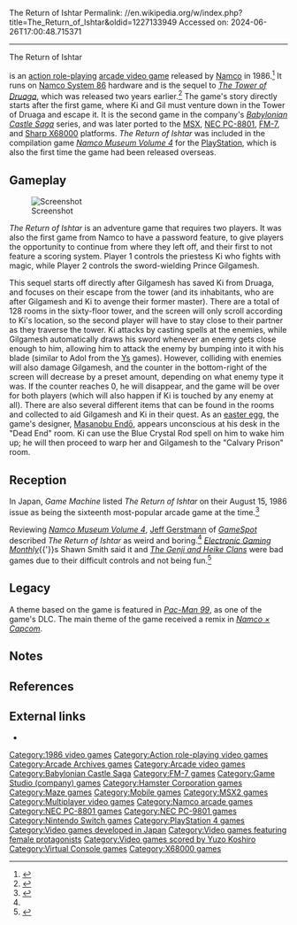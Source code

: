 The Return of Ishtar
Permalink: //en.wikipedia.org/w/index.php?title=The_Return_of_Ishtar&oldid=1227133949
Accessed on: 2024-06-26T17:00:48.715371



------
The Return of Ishtar
{{Short description|1986 video game}}
{{Expand Japanese|イシターの復活|topic=vg|date=September 2015}}
{{Infobox video game
|title = The Return of Ishtar
|image = TheReturnofIshtar arcadeflyer.png
|caption = Sales flyer
|developer = [[Game Studio (company)|Game Studio]]<ref>{{Cite web | url=http://www.gamestudio.co.jp/pro/etc.html | title=株式会社ゲームスタジオ&#124;スマホアプリ制作、業務用・家庭用ゲーム開発 | access-date=2008-12-04 | archive-date=2008-02-13 | archive-url=https://web.archive.org/web/20080213193814/http://www.gamestudio.co.jp/pro/etc.html | url-status=dead }}</ref><br>[[Namco]]
|publisher = Namco
|designer = [[Masanobu Endō]]
|artist = Yūichirō Shinozaki
|composer = Junko Ozawa <br/> [[Yuzo Koshiro]] ([[MSX]] version)
|series = ''[[Babylonian Castle Saga]]''
|platforms = [[Arcade video game|Arcade]], [[FM-7]], [[MSX]], [[PC-8801]], [[PC-9801]], [[X68000]]
|release = {{vgrelease|JP|March 1, 1986<ref name="Copyright">{{cite web |title=The return of Ishtar. (Registration Number PA0001392842) |url=https://cocatalog.loc.gov |website=[[United States Copyright Office]] |access-date=16 June 2021}}</ref>}}
|genre = [[List of maze video games|Maze]], [[Action role-playing game|action role-playing]]
|modes = [[Multiplayer]]
|arcade system = [[Namco System 86]]
}}

{{nihongo foot|'''''The Return of Ishtar'''''|イシターの復活|Ishitā no Fukkatsu|lead=yes|group=lower-alpha}} is an [[Action role-playing game|action role-playing]] [[arcade video game]] released by [[Namco]] in 1986.<ref>{{KLOV game|9302|The Return of Ishtar}}</ref> It runs on [[Namco System 86]] hardware and is the sequel to ''[[The Tower of Druaga]]'', which was released two years earlier.<ref name=GSV4r>{{cite web |first=Jeff|last=Gerstmann |author-link=Jeff Gerstmann|title=Namco Museum Volume 4 Review |url=https://www.gamespot.com/reviews/namco-museum-volume-4-review/1900-2548529/|website=[[GameSpot]] |accessdate=1 November 2018 |date=August 5, 1997}}</ref> The game's story directly starts after the first game, where Ki and Gil must venture down in the Tower of Druaga and escape it. It is the second game in the company's ''[[Babylonian Castle Saga]]'' series, and was later ported to the [[MSX]], [[NEC PC-8801]], [[FM-7]], and [[Sharp X68000]] platforms. ''The Return of Ishtar'' was included in the compilation game ''[[Namco Museum#Namco Museum Vol. 1—Encore (1995–1998)|Namco Museum Volume 4]]'' for the [[PlayStation (console)|PlayStation]], which is also the first time the game had been released overseas.

==Gameplay==
[[Image:Roishtar.png|left|thumb|Screenshot]]

''The Return of Ishtar'' is an adventure game that requires two players. It was also the first game from Namco to have a password feature, to give players the opportunity to continue from where they left off, and their first to not feature a scoring system. Player 1 controls the priestess Ki who fights with magic, while Player 2 controls the sword-wielding Prince Gilgamesh. 

This sequel starts off directly after Gilgamesh has saved Ki from Druaga, and focuses on their escape from the tower (and its inhabitants, who are after Gilgamesh and Ki to avenge their former master). There are a total of 128 rooms in the sixty-floor tower, and the screen will only scroll according to Ki's location, so the second player will have to stay close to their partner as they traverse the tower. Ki attacks by casting spells at the enemies, while Gilgamesh automatically draws his sword whenever an enemy gets close enough to him, allowing him to attack the enemy by bumping into it with his blade (similar to Adol from the [[Ys (series)|Ys]] games). However, colliding with enemies will also damage Gilgamesh, and the counter in the bottom-right of the screen will decrease by a preset amount, depending on what enemy type it was. If the counter reaches 0, he will disappear, and the game will be over for both players (which will also happen if Ki is touched by any enemy at all). There are also several different items that can be found in the rooms and collected to aid Gilgamesh and Ki in their quest. As an [[Easter Egg (media)|easter egg]], the game's designer, [[Masanobu Endō]], appears unconscious at his desk in the "Dead End" room. Ki can use the Blue Crystal Rod spell on him to wake him up; he will then proceed to warp her and Gilgamesh to the "Calvary Prison" room.

==Reception==
In Japan, ''Game Machine'' listed ''The Return of Ishtar'' on their August 15, 1986 issue as being the sixteenth most-popular arcade game at the time.<ref>{{cite magazine|title=Game Machine's Best Hit Games 25 - テーブル型TVゲーム機 (Table Videos)|magazine=Game Machine|issue=290|publisher=Amusement Press, Inc.|date=15 August 1986|page=21|lang=ja}}</ref>

Reviewing ''[[Namco Museum Volume 4]]'', [[Jeff Gerstmann]] of ''[[GameSpot]]'' described ''The Return of Ishtar'' as weird and boring.<ref name=GSV4r/> ''[[Electronic Gaming Monthly]]''{{'}}s Shawn Smith said it and ''[[The Genji and Heike Clans]]'' were bad games due to their difficult controls and not being fun.<ref>{{cite magazine |title=Review Crew: Namco Museum Volume 4 |magazine=[[Electronic Gaming Monthly]]|issue=96 |publisher=[[Ziff Davis]]|date=July 1997|page=54}}</ref>

== Legacy ==
A theme based on the game is featured in ''[[Pac-Man 99]]'', as one of the game's DLC. The main theme of the game received a remix in ''[[Namco × Capcom]]''.

==Notes==
{{notelist}}

==References==
{{reflist}}

==External links==
* {{KLOV game|id=9302}}

{{The Tower of Druaga}}

{{DEFAULTSORT:Return of Ishtar, The}}
[[Category:1986 video games]]
[[Category:Action role-playing video games]]
[[Category:Arcade Archives games]]
[[Category:Arcade video games]]
[[Category:Babylonian Castle Saga]]
[[Category:FM-7 games]]
[[Category:Game Studio (company) games]]
[[Category:Hamster Corporation games]]
[[Category:Maze games]]
[[Category:Mobile games]]
[[Category:MSX2 games]]
[[Category:Multiplayer video games]]
[[Category:Namco arcade games]]
[[Category:NEC PC-8801 games]]
[[Category:NEC PC-9801 games]]
[[Category:Nintendo Switch games]]
[[Category:PlayStation 4 games]]
[[Category:Video games developed in Japan]]
[[Category:Video games featuring female protagonists]]
[[Category:Video games scored by Yuzo Koshiro]]
[[Category:Virtual Console games]]
[[Category:X68000 games]]